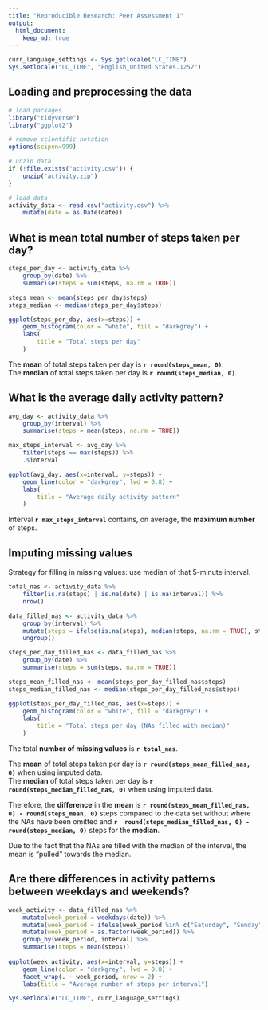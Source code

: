 ```yaml
---
title: "Reproducible Research: Peer Assessment 1"
output: 
  html_document:
    keep_md: true
---
```


```r

curr_language_settings <- Sys.getlocale("LC_TIME")
Sys.setlocale("LC_TIME", "English_United States.1252")
```


## Loading and preprocessing the data

```r

# load packages
library("tidyverse")
library("ggplot2")

# remove scientific notation
options(scipen=999)

# unzip data
if (!file.exists("activity.csv")) {
    unzip("activity.zip")
}

# load data
activity_data <- read.csv("activity.csv") %>% 
    mutate(date = as.Date(date))
```

## What is mean total number of steps taken per day?

```r

steps_per_day <- activity_data %>% 
    group_by(date) %>% 
    summarise(steps = sum(steps, na.rm = TRUE))

steps_mean <- mean(steps_per_day$steps)
steps_median <- median(steps_per_day$steps)

ggplot(steps_per_day, aes(x=steps)) +
    geom_histogram(color = "white", fill = "darkgrey") +
    labs(
        title = "Total steps per day"
    )
```

The **mean** of total steps taken per day is **`r round(steps_mean, 0)`**.  
The **median** of total steps taken per day is **`r round(steps_median, 0)`**.

## What is the average daily activity pattern?

```r

avg_day <- activity_data %>% 
    group_by(interval) %>% 
    summarise(steps = mean(steps, na.rm = TRUE))

max_steps_interval <- avg_day %>% 
    filter(steps == max(steps)) %>% 
    .$interval

ggplot(avg_day, aes(x=interval, y=steps)) +
    geom_line(color = "darkgrey", lwd = 0.8) +
    labs(
        title = "Average daily activity pattern"
    )
```

Interval **`r max_steps_interval`** contains, on average, the **maximum number** of steps.

## Imputing missing values

Strategy for filling in missing values: use median of that 5-minute interval.

```r

total_nas <- activity_data %>% 
    filter(is.na(steps) | is.na(date) | is.na(interval)) %>% 
    nrow()

data_filled_nas <- activity_data %>% 
    group_by(interval) %>% 
    mutate(steps = ifelse(is.na(steps), median(steps, na.rm = TRUE), steps)) %>% 
    ungroup()

steps_per_day_filled_nas <- data_filled_nas %>% 
    group_by(date) %>% 
    summarise(steps = sum(steps, na.rm = TRUE))

steps_mean_filled_nas <- mean(steps_per_day_filled_nas$steps)
steps_median_filled_nas <- median(steps_per_day_filled_nas$steps)

ggplot(steps_per_day_filled_nas, aes(x=steps)) +
    geom_histogram(color = "white", fill = "darkgrey") +
    labs(
        title = "Total steps per day (NAs filled with median)"
    )
```

The total **number of missing values** is **`r total_nas`**.  

The **mean** of total steps taken per day is **`r round(steps_mean_filled_nas, 0)`** when using imputed data.  
The **median** of total steps taken per day is **`r round(steps_median_filled_nas, 0)`** when using imputed data.  

Therefore, the **difference** in the **mean** is **`r round(steps_mean_filled_nas, 0) - round(steps_mean, 0)`** steps compared to the data set without where the NAs have been omitted and **`r  round(steps_median_filled_nas, 0) -  round(steps_median, 0)`** steps for the **median**.  

Due to the fact that the NAs are filled with the median of the interval, the mean is "pulled" towards the median. 


## Are there differences in activity patterns between weekdays and weekends?

```r

week_activity <- data_filled_nas %>%
    mutate(week_period = weekdays(date)) %>% 
    mutate(week_period = ifelse(week_period %in% c("Saturday", "Sunday"), "weekend", "weekday")) %>% 
    mutate(week_period = as.factor(week_period)) %>% 
    group_by(week_period, interval) %>% 
    summarise(steps = mean(steps))
    
ggplot(week_activity, aes(x=interval, y=steps)) +
    geom_line(color = "darkgrey", lwd = 0.8) +
    facet_wrap(. ~ week_period, nrow = 2) +
    labs(title = "Average number of steps per interval")
```

```r

Sys.setlocale("LC_TIME", curr_language_settings)
```

